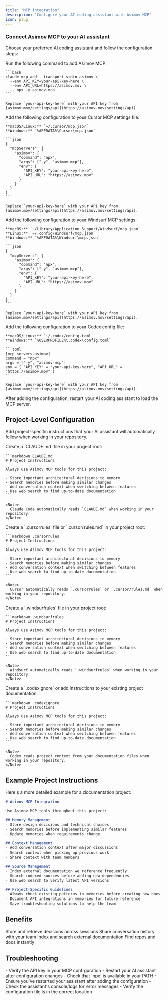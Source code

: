 ```yaml
---
title: "MCP Integration"
description: "Configure your AI coding assistant with Asimov MCP"
icon: plug
---
```


### Connect Asimov MCP to your AI assistant

Choose your preferred AI coding assistant and follow the configuration steps:

<Tabs>
  <Tab title="Claude Code">
    Run the following command to add Asimov MCP:

    ```bash
    claude mcp add --transport stdio asimov \
      --env API_KEY=your-api-key-here \
      --env API_URL=https://asimov.mov \
      -- npx -y asimov-mcp
    ```

    Replace `your-api-key-here` with your API key from [asimov.mov/settings/api](https://asimov.mov/settings/api).
  </Tab>

  <Tab title="Cursor">
    Add the following configuration to your Cursor MCP settings file:

    **macOS/Linux:** `~/.cursor/mcp.json`
    **Windows:** `%APPDATA%\Cursor\mcp.json`

    ```json
    {
      "mcpServers": {
        "asimov": {
          "command": "npx",
          "args": ["-y", "asimov-mcp"],
          "env": {
            "API_KEY": "your-api-key-here",
            "API_URL": "https://asimov.mov"
          }
        }
      }
    }
    ```

    Replace `your-api-key-here` with your API key from [asimov.mov/settings/api](https://asimov.mov/settings/api).
  </Tab>

  <Tab title="Windsurf">
    Add the following configuration to your Windsurf MCP settings:

    **macOS:** `~/Library/Application Support/Windsurf/mcp.json`
    **Linux:** `~/.config/Windsurf/mcp.json`
    **Windows:** `%APPDATA%\Windsurf\mcp.json`

    ```json
    {
      "mcpServers": {
        "asimov": {
          "command": "npx",
          "args": ["-y", "asimov-mcp"],
          "env": {
            "API_KEY": "your-api-key-here",
            "API_URL": "https://asimov.mov"
          }
        }
      }
    }
    ```

    Replace `your-api-key-here` with your API key from [asimov.mov/settings/api](https://asimov.mov/settings/api).
  </Tab>

  <Tab title="Codex">
    Add the following configuration to your Codex config file:

    **macOS/Linux:** `~/.codex/config.toml`
    **Windows:** `%USERPROFILE%\.codex\config.toml`

    ```toml
    [mcp_servers.asimov]
    command = "npx"
    args = ["-y", "asimov-mcp"]
    env = { "API_KEY" = "your-api-key-here", "API_URL" = "https://asimov.mov" }
    ```

    Replace `your-api-key-here` with your API key from [asimov.mov/settings/api](https://asimov.mov/settings/api).
  </Tab>
</Tabs>

<Note>
  After adding the configuration, restart your AI coding assistant to load the MCP server.
</Note>

## Project-Level Configuration

Add project-specific instructions that your AI assistant will automatically follow when working in your repository.

<Tabs>
  <Tab title="Claude Code">
    Create a `CLAUDE.md` file in your project root:

    ```markdown CLAUDE.md
    # Project Instructions

    Always use Asimov MCP tools for this project:

    - Store important architectural decisions to memory
    - Search memories before making similar changes
    - Add conversation context when switching between features
    - Use web search to find up-to-date documentation
    ```

    <Note>
      Claude Code automatically reads `CLAUDE.md` when working in your repository.
    </Note>
  </Tab>

  <Tab title="Cursor">
    Create a `.cursorrules` file or `.cursor/rules.md` in your project root:

    ```markdown .cursorrules
    # Project Instructions

    Always use Asimov MCP tools for this project:

    - Store important architectural decisions to memory
    - Search memories before making similar changes
    - Add conversation context when switching between features
    - Use web search to find up-to-date documentation
    ```

    <Note>
      Cursor automatically reads `.cursorrules` or `.cursor/rules.md` when working in your repository.
    </Note>
  </Tab>

  <Tab title="Windsurf">
    Create a `.windsurfrules` file in your project root:

    ```markdown .windsurfrules
    # Project Instructions

    Always use Asimov MCP tools for this project:

    - Store important architectural decisions to memory
    - Search memories before making similar changes
    - Add conversation context when switching between features
    - Use web search to find up-to-date documentation
    ```

    <Note>
      Windsurf automatically reads `.windsurfrules` when working in your repository.
    </Note>
  </Tab>

  <Tab title="Codex">
    Create a `.codexignore` or add instructions to your existing project documentation:

    ```markdown .codexignore
    # Project Instructions

    Always use Asimov MCP tools for this project:

    - Store important architectural decisions to memory
    - Search memories before making similar changes
    - Add conversation context when switching between features
    - Use web search to find up-to-date documentation
    ```

    <Note>
      Codex reads project context from your documentation files when working in your repository.
    </Note>
  </Tab>
</Tabs>

## Example Project Instructions

Here's a more detailed example for a documentation project:

```markdown
# Asimov MCP Integration

Use Asimov MCP tools throughout this project:

## Memory Management
- Store design decisions and technical choices
- Search memories before implementing similar features
- Update memories when requirements change

## Context Management
- Add conversation context after major discussions
- Search context when picking up previous work
- Share context with team members

## Source Management
- Index external documentation we reference frequently
- Search indexed sources before adding new dependencies
- Use web search to verify latest API versions

## Project-Specific Guidelines
- Always check existing patterns in memories before creating new ones
- Document API integrations in memories for future reference
- Save troubleshooting solutions to help the team
```

## Benefits

<CardGroup cols={2}>
  <Card title="Memory" icon="brain">
    Store and retrieve decisions across sessions
  </Card>
  <Card title="Context" icon="messages">
    Share conversation history with your team
  </Card>
  <Card title="Sources" icon="book">
    Index and search external documentation
  </Card>
  <Card title="Web Search" icon="globe">
    Find repos and docs instantly
  </Card>
</CardGroup>

## Troubleshooting

<AccordionGroup>
<Accordion title="MCP server not connecting">
  - Verify the API key in your MCP configuration
  - Restart your AI assistant after configuration changes
  - Check that `npx` is available in your PATH
</Accordion>

<Accordion title="Tools not appearing">
  - Ensure you've restarted your assistant after adding the configuration
  - Check the assistant's console/logs for error messages
  - Verify the configuration file is in the correct location
</Accordion>
</AccordionGroup>
